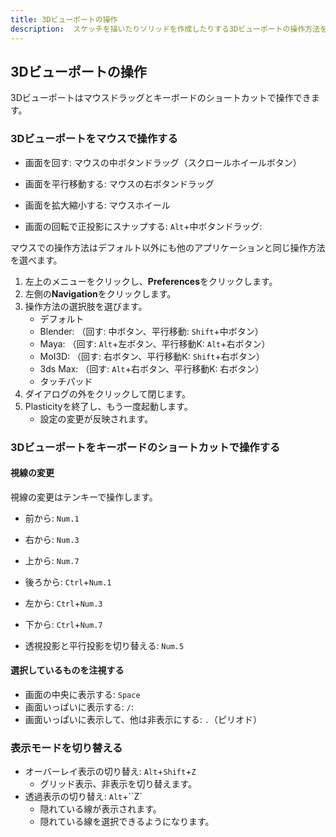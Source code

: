 ```yaml
---
title: 3Dビューポートの操作
description:  スケッチを描いたりソリッドを作成したりする3Dビューポートの操作方法を説明します。
---
```


## 3Dビューポートの操作

3Dビューポートはマウスドラッグとキーボードのショートカットで操作できます。

### 3Dビューポートをマウスで操作する

- 画面を回す:  マウスの中ボタンドラッグ（スクロールホイールボタン）
- 画面を平行移動する:  マウスの右ボタンドラッグ
- 画面を拡大縮小する:  マウスホイール

- 画面の回転で正投影にスナップする: `Alt`+中ボタンドラッグ: [<YoutubeExternalIcon />](https://youtu.be/Qxou-1xByuM)

マウスでの操作方法はデフォルト以外にも他のアプリケーションと同じ操作方法を選べます。

1. 左上のメニューをクリックし、**Preferences**をクリックします。
2. 左側の**Navigation**をクリックします。
3. 操作方法の選択肢を選びます。
   - デフォルト
   - Blender: （回す: 中ボタン、平行移動: `Shift`+中ボタン）
   - Maya: （回す: `Alt`+左ボタン、平行移動K: `Alt`+右ボタン）
   - MoI3D: （回す: 右ボタン、平行移動K: `Shift`+右ボタン）
   - 3ds Max: （回す: `Alt`+右ボタン、平行移動K: 右ボタン）
   - タッチパッド
4. ダイアログの外をクリックして閉じます。
5. Plasticityを終了し、もう一度起動します。
   - 設定の変更が反映されます。

### 3Dビューポートをキーボードのショートカットで操作する

#### 視線の変更

視線の変更はテンキーで操作します。

- 前から: `Num.1`
- 右から: `Num.3`
- 上から: `Num.7`
- 後ろから: `Ctrl`+`Num.1`
- 左から: `Ctrl`+`Num.3`
- 下から: `Ctrl`+`Num.7`

- 透視投影と平行投影を切り替える: `Num.5`

#### 選択しているものを注視する

- 画面の中央に表示する: `Space`
- 画面いっぱいに表示する: `/`: [<YoutubeExternalIcon />](https://youtu.be/E7JQs3lYATU)
- 画面いっぱいに表示して、他は非表示にする: `.`（ピリオド）

### 表示モードを切り替える

- オーバーレイ表示の切り替え: `Alt`+`Shift`+`Z`
  - グリッド表示、非表示を切り替えます。
- 透過表示の切り替え: `Alt`+``Z`
  - 隠れている線が表示されます。
  - 隠れている線を選択できるようになります。
